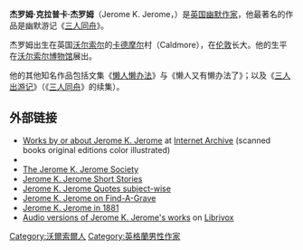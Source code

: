 {{Infobox Writer 
| name        = 杰罗姆·克拉普卡·杰罗姆
| image       = Jerome_K._Jerome.jpg
| caption     = 杰罗姆·K·杰罗姆
| birthdate  = {{birth date|df=yes|1859|5|2}}
| birthplace = [[英格兰|英格兰]][[斯塔福德郡|斯塔福德郡]][[沃尔索尔|沃尔索尔]]
| deathdate  = {{death date and age|df=yes|1927|06|14|1859|05|02}}
| deathplace = 英格兰[[北安普敦|北安普敦]]
| occupation  = 作家
| nationality = 英国
| genre       = 幽默文学
}}
'''杰罗姆·克拉普卡·杰罗姆'''（Jerome K. Jerome，{{bd|1859年|5月2日|1927年|6月14日}}）是[[英国|英国]][[幽默作家|幽默作家]]，他最著名的作品是幽默游记《[[三人同舟|三人同舟]]》。

杰罗姆出生在英国[[沃尔索尔|沃尔索尔]]的[[卡德摩尔|卡德摩尔]]村（Caldmore），在[[伦敦|伦敦]]长大。他的生平在[[沃尔索尔博物馆|沃尔索尔博物馆]]展出。

他的其他知名作品包括文集《[[懒人懒办法|懒人懒办法]]》与《懒人又有懒办法了》；以及《[[三人出游记|三人出游记]]》（《[[三人同舟|三人同舟]]》的续集）。

==外部链接==
{{wikiquote|en:Jerome K. Jerome|杰罗姆·克拉普卡·杰罗姆}}
{{Wikisource|Author:Jerome K. Jerome|杰罗姆·克拉普卡·杰罗姆|en}}
*[http://www.archive.org/search.php?query=mediatype%3A(texts)%20-contributor%3Agutenberg%20AND%20(subject%3A%22Jerome%2C%20Jerome%20Klapka%2C%201859-1927%22%20OR%20subject%3A%22Jerome%2C%20Jerome%20K.%20%28Jerome%20Klapka%29%2C%201859-1927%22%20OR%20creator%3A%22Jerome%2C%20Jerome%20K.%20%28Jerome%20Klapka%29%2C%201859-1927%22%20OR%20creator%3A%22Jerome%2C%20Jerome%20Klapka%2C%201859-1927%22%20OR%20creator%3A%22Jerome%20Klapka%20Jerome%22%20OR%20creator%3A%22Jerome%20K.%20Jerome%22%20OR%20title%3A%22Jerome%20Klapka%20Jerome%22%20OR%20title%3A%22Jerome%20K.%20Jerome%22%20OR%20description%3A%22Jerome%20Klapka%20Jerome%22%20OR%20description%3A%22Jerome%20K.%20Jerome%22%29 Works by or about Jerome K. Jerome] at [[Internet_Archive|Internet Archive]] (scanned books original editions color illustrated)
*{{gutenberg author|id=Jerome_Klapka_Jerome|name=Jerome K. Jerome}}
*[http://www.jeromekjerome.com/ The Jerome K. Jerome Society] {{Wayback|url=http://www.jeromekjerome.com/ |date=20210125015146 }}
*[http://www.shortstoryarchive.com/j/jerome_k_jerome.html Jerome K. Jerome Short Stories] {{Wayback|url=http://www.shortstoryarchive.com/j/jerome_k_jerome.html |date=20081222140345 }}
*[https://web.archive.org/web/20060207102329/http://www.jkjquotes.com/ Jerome K. Jerome Quotes subject-wise]
*[http://www.findagrave.com/cgi-bin/fg.cgi?page=gr&GRid=10095 Jerome K. Jerome on Find-A-Grave] {{Wayback|url=http://www.findagrave.com/cgi-bin/fg.cgi?page=gr&GRid=10095 |date=20160310142419 }}
*[https://web.archive.org/web/20090213044221/http://www.billgreenwell.com/lost_lives/  Jerome K. Jerome in 1881]
*[http://librivox.org/newcatalog/search_advanced.php?title=&author=Jerome%2C+Jerome+K.&cat=&genre=&status=all&type=&language=&date=&reader=&bc=&mc=&action=Search Audio versions of Jerome K. Jerome's works] {{Wayback|url=http://librivox.org/newcatalog/search_advanced.php?title=&author=Jerome%2C+Jerome+K.&cat=&genre=&status=all&type=&language=&date=&reader=&bc=&mc=&action=Search |date=20160928114114 }} on [[Librivox|Librivox]]



{{Authority control}}
{{DEFAULTSORT:Jerome, Jerome K.}}

[[Category:沃爾索爾人|Category:沃爾索爾人]]
[[Category:英格蘭男性作家|Category:英格蘭男性作家]]